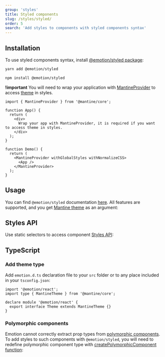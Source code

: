 ```yaml
---
group: 'styles'
title: Styled components
slug: /styles/styled/
order: 5
search: 'Add styles to components with styled components syntax'
---
```



## Installation

To use styled components syntax, install [@emotion/styled package](https://emotion.sh/docs/styled):

```bash
yarn add @emotion/styled
```

```bash
npm install @emotion/styled
```

**!important** You will need to wrap your application with [MantineProvider](/theming/mantine-provider/)
to access [theme](/theming/theme-object/) in styles.

```tsx
import { MantineProvider } from '@mantine/core';

function App() {
  return (
    <div>
      Wrap your app with MantineProvider, it is required if you want to access theme in styles.
    </div>
  );
}

function Demo() {
  return (
    <MantineProvider withGlobalStyles withNormalizeCSS>
      <App />
    </MantineProvider>
  );
}
```

## Usage

You can find `@emotion/styled` documentation [here](https://emotion.sh/docs/styled). All features
are supported, and you get [Mantine theme](/theming/theme-object/) as an argument:

<Demo data={StyledDemos.usage} />

## Styles API

Use static selectors to access component [Styles API](/styles/styles-api/):

<Demo data={StyledDemos.stylesApi} />

## TypeScript

### Add theme type

Add `emotion.d.ts` declaration file to your `src` folder or to any place included in your `tsconfig.json`:

```tsx
import '@emotion/react';
import type { MantineTheme } from '@mantine/core';

declare module '@emotion/react' {
  export interface Theme extends MantineTheme {}
}
```

### Polymorphic components

Emotion cannot correctly extract prop types from [polymorphic components](/guides/polymorphic/).
To add styles to such components with `@emotion/styled`, you will need to redefine polymorphic component type
with [createPolymorphicComponent function](/guides/polymorphic/#create-your-own-polymorphic-components):

<Demo data={StyledDemos.polymorphic} />

